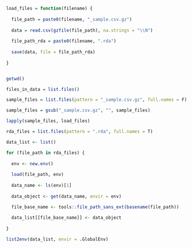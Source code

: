 ```r

load_files = function(filename) {
  
  file_path = paste0(filename, "_sample.csv.gz")
  
  data = read.csv(gzfile(file_path), na.strings = "\\N")
  
  file_path_rda = paste0(filename, ".rda")
  
  save(data, file = file_path_rda)
  
}


getwd()

files_in_data = list.files()

sample_files = list.files(pattern = "_sample.csv.gz", full.names = F)

sample_files = gsub("_sample.csv.gz", "", sample_files)

lapply(sample_files, load_files)

rda_files = list.files(pattern = ".rda", full.names = T)

data_list <- list()

for (file_path in rda_files) {
  
  env <- new.env()
  
  load(file_path, env)
  
  data_name <- ls(env)[1]
  
  data_object <- get(data_name, envir = env)

  file_base_name <- tools::file_path_sans_ext(basename(file_path))
  
  data_list[[file_base_name]] <- data_object
  
}

list2env(data_list, envir = .GlobalEnv)





```

